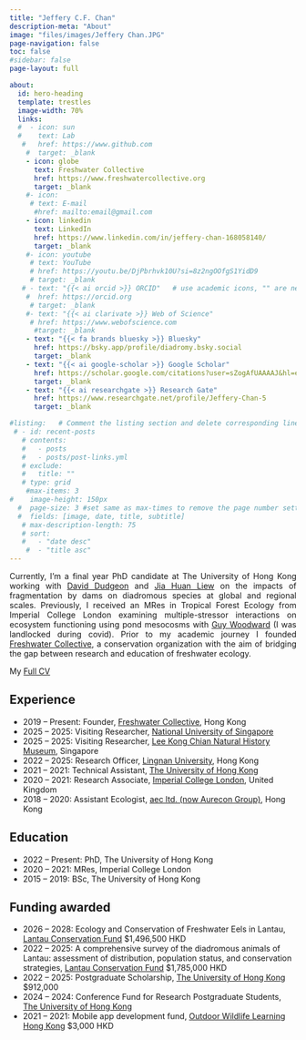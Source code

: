 ```yaml
---
title: "Jeffery C.F. Chan"
description-meta: "About"
image: "files/images/Jeffery Chan.JPG"
page-navigation: false
toc: false
#sidebar: false
page-layout: full

about:
  id: hero-heading
  template: trestles
  image-width: 70%
  links:
  #  - icon: sun
  #    text: Lab
   #   href: https://www.github.com
    #  target: _blank
    - icon: globe
      text: Freshwater Collective
      href: https://www.freshwatercollective.org
      target: _blank
    #- icon: 
     # text: E-mail
      #href: mailto:email@gmail.com    
    - icon: linkedin
      text: LinkedIn
      href: https://www.linkedin.com/in/jeffery-chan-168058140/
      target: _blank
    #- icon: youtube
     # text: YouTube
     # href: https://youtu.be/DjPbrhvk10U?si=8z2ngOOfgS1YidD9     
     # target: _blank 
   # - text: "{{< ai orcid >}} ORCID"   # use academic icons, "" are needed, you also need to install the fontawesome extension
    #  href: https://orcid.org
     # target: _blank
    #- text: "{{< ai clarivate >}} Web of Science"
     # href: https://www.webofscience.com  
      #target: _blank
    - text: "{{< fa brands bluesky >}} Bluesky" 
      href: https://bsky.app/profile/diadromy.bsky.social
      target: _blank
    - text: "{{< ai google-scholar >}} Google Scholar"
      href: https://scholar.google.com/citations?user=sZogAfUAAAAJ&hl=en
      target: _blank
    - text: "{{< ai researchgate >}} Research Gate"
      href: https://www.researchgate.net/profile/Jeffery-Chan-5
      target: _blank

#listing:   # Comment the listing section and delete corresponding lines in the index.qmd file to remove the recent posts
 # - id: recent-posts
   # contents: 
   #   - posts
   #   - posts/post-links.yml
   # exclude:
   #   title: ""
   # type: grid
    #max-items: 3
#    image-height: 150px
  #  page-size: 3 #set same as max-times to remove the page number setting
  #  fields: [image, date, title, subtitle]
   # max-description-length: 75
   # sort: 
   #   - "date desc"
    #  - "title asc"
---
```


:::{#hero-heading}

<p style="text-align: justify;">Currently, I'm a final year PhD candidate at The University of Hong Kong working with [David Dudgeon](https://www.biosch.hku.hk/ecology/dd.htm) and [Jia Huan Liew](https://discover.utas.edu.au/JiaHuan.Liew) on the impacts of fragmentation by dams on diadromous species at global and regional scales. Previously, I received an MRes in Tropical Forest Ecology from Imperial College London examining  multiple-stressor interactions on ecosystem functioning using pond mesocosms with [Guy Woodward](https://profiles.imperial.ac.uk/guy.woodward) (I was landlocked during covid). Prior to my academic journey I founded [Freshwater Collective](https://www.freshwatercollective.org), a conservation organization with the aim of bridging the gap between research and education of freshwater ecology.</p> 

My [Full CV](files/Jeffery Chan_CV_Sep2025.pdf)


## Experience
- 2019 – Present: Founder, [Freshwater Collective](https://www.freshwatercollective.org), Hong Kong
- 2025 – 2025: Visiting Researcher, [National University of Singapore](https://blog.nus.edu.sg/fiblab/)
- 2025 – 2025: Visiting Researcher, [Lee Kong Chian Natural History Museum](https://lkcnhm.nus.edu.sg/), Singapore
- 2022 – 2025: Research Officer, [Lingnan University](https://www.ln.edu.hk/scienceunit), Hong Kong
- 2021 – 2021: Technical Assistant, [The University of Hong Kong](https://www.hku.hk/)
- 2020 – 2021: Research Associate, [Imperial College London](https://www.imperial.ac.uk/), United Kingdom
- 2018 – 2020: Assistant Ecologist, [aec ltd. (now Aurecon Group)](https://www.aurecongroup.com/about/latest-news/2022/november/aec-acquisition-biodiversity-advisory), Hong Kong

## Education
- 2022 – Present: PhD, The University of Hong Kong
- 2020 – 2021: MRes, Imperial College London
- 2015 – 2019: BSc, The University of Hong Kong

## Funding awarded
- 2026 – 2028: Ecology and Conservation of Freshwater Eels in Lantau, [Lantau Conservation Fund](https://www.lcf.gov.hk/filemanager/content/conservation/RE-2024-11-ENG-ONLY.pdf) $1,496,500 HKD
- 2022 – 2025: A comprehensive survey of the diadromous animals of Lantau: assessment of distribution, population status, and conservation strategies, [Lantau Conservation Fund](https://www.lcf.gov.hk/en/approved-projects/conservation-related-projects-2020.html#conservation-4) $1,785,000 HKD
- 2022 – 2025: Postgraduate Scholarship, [The University of Hong Kong](https://gradsch.hku.hk/prospective_students/fees_scholarships_and_financial_support/postgraduate_scholarships) $912,000
- 2024 – 2024: Conference Fund for Research Postgraduate Students, [The University of Hong Kong](https://www.rss.hku.hk/fund/conference-students)
- 2021 – 2021: Mobile app development fund, [Outdoor Wildlife Learning Hong Kong](https://www.owlhk.org/en/index) $3,000 HKD


:::
